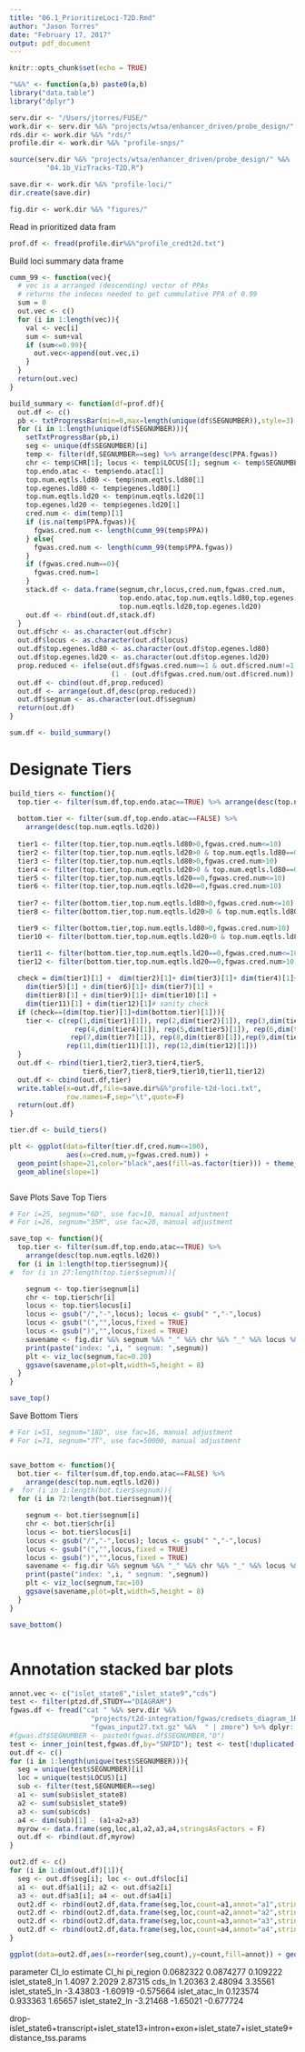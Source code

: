 ```yaml
---
title: "06.1_PrioritizeLoci-T2D.Rmd"
author: "Jason Torres"
date: "February 17, 2017"
output: pdf_document
---
```


```r
knitr::opts_chunk$set(echo = TRUE)
```


```r


"%&%" <- function(a,b) paste0(a,b) 
library("data.table")
library("dplyr")

serv.dir <- "/Users/jtorres/FUSE/"
work.dir <- serv.dir %&% "projects/wtsa/enhancer_driven/probe_design/"
rds.dir <- work.dir %&% "rds/"
profile.dir <- work.dir %&% "profile-snps/"

source(serv.dir %&% "projects/wtsa/enhancer_driven/probe_design/" %&%
         "04.1b_VizTracks-T2D.R")

save.dir <- work.dir %&% "profile-loci/"
dir.create(save.dir)

fig.dir <- work.dir %&% "figures/"

```



Read in prioritized data fram 

```r
prof.df <- fread(profile.dir%&%"profile_credt2d.txt")
```


Build loci summary data frame 


```r

cumm_99 <- function(vec){
  # vec is a arranged (descending) vector of PPAs 
  # returns the indeces needed to get cummulative PPA of 0.99 
  sum = 0 
  out.vec <- c()
  for (i in 1:length(vec)){
    val <- vec[i]
    sum <- sum+val
    if (sum<=0.99){
      out.vec<-append(out.vec,i)
    }
  }
  return(out.vec)
}

build_summary <- function(df=prof.df){
  out.df <- c()
  pb <- txtProgressBar(min=0,max=length(unique(df$SEGNUMBER)),style=3)
  for (i in 1:length(unique(df$SEGNUMBER))){
    setTxtProgressBar(pb,i)
    seg <- unique(df$SEGNUMBER)[i]
    temp <- filter(df,SEGNUMBER==seg) %>% arrange(desc(PPA.fgwas))
    chr <- temp$CHR[1]; locus <- temp$LOCUS[1]; segnum <- temp$SEGNUMBER[1]
    top.endo.atac <- temp$endo.atac[1] 
    top.num.eqtls.ld80 <- temp$num.eqtls.ld80[1]
    top.egenes.ld80 <- temp$egenes.ld80[1]
    top.num.eqtls.ld20 <- temp$num.eqtls.ld20[1]
    top.egenes.ld20 <- temp$egenes.ld20[1]
    cred.num <- dim(temp)[1]
    if (is.na(temp$PPA.fgwas)){
      fgwas.cred.num <- length(cumm_99(temp$PPA))
    } else{
      fgwas.cred.num <- length(cumm_99(temp$PPA.fgwas))
    }
    if (fgwas.cred.num==0){
      fgwas.cred.num=1
    }
    stack.df <- data.frame(segnum,chr,locus,cred.num,fgwas.cred.num,
                           top.endo.atac,top.num.eqtls.ld80,top.egenes.ld80,
                           top.num.eqtls.ld20,top.egenes.ld20)
    out.df <- rbind(out.df,stack.df)
  }
  out.df$chr <- as.character(out.df$chr)
  out.df$locus <- as.character(out.df$locus)
  out.df$top.egenes.ld80 <- as.character(out.df$top.egenes.ld80)
  out.df$top.egenes.ld20 <- as.character(out.df$top.egenes.ld20)
  prop.reduced <- ifelse(out.df$fgwas.cred.num>=1 & out.df$cred.num!=1,
                         (1 - (out.df$fgwas.cred.num/out.df$cred.num)) ,NA)
  out.df <- cbind(out.df,prop.reduced)
  out.df <- arrange(out.df,desc(prop.reduced))
  out.df$segnum <- as.character(out.df$segnum)
  return(out.df)
}

sum.df <- build_summary()

```

# Designate Tiers 


```r

build_tiers <- function(){
  top.tier <- filter(sum.df,top.endo.atac==TRUE) %>% arrange(desc(top.num.eqtls.ld20))
  
  bottom.tier <- filter(sum.df,top.endo.atac==FALSE) %>% 
    arrange(desc(top.num.eqtls.ld20))
  
  tier1 <- filter(top.tier,top.num.eqtls.ld80>0,fgwas.cred.num<=10)
  tier2 <- filter(top.tier,top.num.eqtls.ld20>0 & top.num.eqtls.ld80==0,fgwas.cred.num<=10)
  tier3 <- filter(top.tier,top.num.eqtls.ld80>0,fgwas.cred.num>10)
  tier4 <- filter(top.tier,top.num.eqtls.ld20>0 & top.num.eqtls.ld80==0,fgwas.cred.num>10)
  tier5 <- filter(top.tier,top.num.eqtls.ld20==0,fgwas.cred.num<=10)
  tier6 <- filter(top.tier,top.num.eqtls.ld20==0,fgwas.cred.num>10)
  
  tier7 <- filter(bottom.tier,top.num.eqtls.ld80>0,fgwas.cred.num<=10)
  tier8 <- filter(bottom.tier,top.num.eqtls.ld20>0 & top.num.eqtls.ld80==0,fgwas.cred.num<=10)

  tier9 <- filter(bottom.tier,top.num.eqtls.ld80>0,fgwas.cred.num>10)
  tier10 <- filter(bottom.tier,top.num.eqtls.ld20>0 & top.num.eqtls.ld80==0,fgwas.cred.num>10)

  tier11 <- filter(bottom.tier,top.num.eqtls.ld20==0,fgwas.cred.num<=10)
  tier12 <- filter(bottom.tier,top.num.eqtls.ld20==0,fgwas.cred.num>10)
  
  check = dim(tier1)[1] +  dim(tier2)[1]+ dim(tier3)[1]+ dim(tier4)[1]+ 
    dim(tier5)[1] + dim(tier6)[1]+ dim(tier7)[1] + 
    dim(tier8)[1] + dim(tier9)[1]+ dim(tier10)[1] + 
    dim(tier11)[1] + dim(tier12)[1]# sanity check   
  if (check==(dim(top.tier)[1]+dim(bottom.tier)[1])){
    tier <- c(rep(1,dim(tier1)[1]), rep(2,dim(tier2)[1]), rep(3,dim(tier3)[1]),
                rep(4,dim(tier4)[1]), rep(5,dim(tier5)[1]), rep(6,dim(tier6)[1]),
               rep(7,dim(tier7)[1]), rep(8,dim(tier8)[1]),rep(9,dim(tier9)[1]), rep(10,dim(tier10)[1]),
              rep(11,dim(tier11)[1]), rep(12,dim(tier12)[1]))
  }
  out.df <- rbind(tier1,tier2,tier3,tier4,tier5,
                  tier6,tier7,tier8,tier9,tier10,tier11,tier12)
  out.df <- cbind(out.df,tier)
  write.table(x=out.df,file=save.dir%&%"profile-t2d-loci.txt",
              row.names=F,sep="\t",quote=F)
  return(out.df)
}

tier.df <- build_tiers()

plt <- ggplot(data=filter(tier.df,cred.num<=100),
              aes(x=cred.num,y=fgwas.cred.num)) + 
  geom_point(shape=21,color="black",aes(fill=as.factor(tier))) + theme_bw() + 
  geom_abline(slope=1)



```

Save Plots 
Save Top Tiers 

```r

# For i=25, segnum="6D", use fac=10, manual adjustment 
# For i=26, segnum="35M", use fac=20, manual adjustment 

save_top <- function(){
  top.tier <- filter(sum.df,top.endo.atac==TRUE) %>% 
    arrange(desc(top.num.eqtls.ld20))
  for (i in 1:length(top.tier$segnum)){
#  for (i in 27:length(top.tier$segnum)){

    segnum <- top.tier$segnum[i]
    chr <- top.tier$chr[i]
    locus <- top.tier$locus[i]
    locus <- gsub("/","-",locus); locus <- gsub(" ","-",locus)
    locus <- gsub("(","",locus,fixed = TRUE)
    locus <- gsub(")","",locus,fixed = TRUE)
    savename <- fig.dir %&% segnum %&% "_" %&% chr %&% "_" %&% locus %&% ".png"
    print(paste("index: ",i, " segnum: ",segnum))
    plt <- viz_loc(segnum,fac=0.20)
    ggsave(savename,plot=plt,width=5,height = 8)
  }
}

save_top()

```

Save Bottom Tiers 

```r

# For i=51, segnum="18D", use fac=16, manual adjustment 
# For i=71, segnum="7T", use fac=50000, manual adjustment 


save_bottom <- function(){
  bot.tier <- filter(sum.df,top.endo.atac==FALSE) %>% 
    arrange(desc(top.num.eqtls.ld20))
#  for (i in 1:length(bot.tier$segnum)){
  for (i in 72:length(bot.tier$segnum)){

    segnum <- bot.tier$segnum[i]
    chr <- bot.tier$chr[i]
    locus <- bot.tier$locus[i]
    locus <- gsub("/","-",locus); locus <- gsub(" ","-",locus)
    locus <- gsub("(","",locus,fixed = TRUE)
    locus <- gsub(")","",locus,fixed = TRUE)
    savename <- fig.dir %&% segnum %&% "_" %&% chr %&% "_" %&% locus %&% ".png"
    print(paste("index: ",i, " segnum: ",segnum))
    plt <- viz_loc(segnum,fac=10)
    ggsave(savename,plot=plt,width=5,height = 8)
  }
}

save_bottom()



```



# Annotation stacked bar plots 

```r
annot.vec <- c("islet_state8","islet_state9","cds")
test <- filter(ptzd.df,STUDY=="DIAGRAM")
fgwas.df <- fread("cat " %&% serv.dir %&% 
                    "projects/t2d-integration/fgwas/credsets_diagram_1KG/fgwas_input/" %&% 
                    "fgwas_input27.txt.gz" %&%  " | zmore") %>% dplyr::select(one_of("SNPID",annot.vec))
#fgwas.df$SEGNUMBER <- paste0(fgwas.df$SEGNUMBER,"D")
test <- inner_join(test,fgwas.df,by="SNPID"); test <- test[!duplicated(test),]
out.df <- c()
for (i in 1:length(unique(test$SEGNUMBER))){
  seg = unique(test$SEGNUMBER)[i]
  loc = unique(test$LOCUS)[i] 
  sub <- filter(test,SEGNUMBER==seg)
  a1 <- sum(sub$islet_state8)
  a2 <- sum(sub$islet_state9)
  a3 <- sum(sub$cds)
  a4 <- dim(sub)[1] - (a1+a2+a3)
  myrow <- data.frame(seg,loc,a1,a2,a3,a4,stringsAsFactors = F)
  out.df <- rbind(out.df,myrow)
}

out2.df <- c()
for (i in 1:dim(out.df)[1]){
  seg <- out.df$seg[i]; loc <- out.df$loc[i]
  a1 <- out.df$a1[i]; a2 <- out.df$a2[i]
  a3 <- out.df$a3[i]; a4 <- out.df$a4[i]
  out2.df <- rbind(out2.df,data.frame(seg,loc,count=a1,annot="a1",stringsAsFactors = FALSE))
  out2.df <- rbind(out2.df,data.frame(seg,loc,count=a2,annot="a2",stringsAsFactors = FALSE))
  out2.df <- rbind(out2.df,data.frame(seg,loc,count=a3,annot="a3",stringsAsFactors = FALSE))
  out2.df <- rbind(out2.df,data.frame(seg,loc,count=a4,annot="a4",stringsAsFactors = FALSE))
}

ggplot(data=out2.df,aes(x=reorder(seg,count),y=count,fill=annot)) + geom_bar(stat="identity") + coord_flip() + scale_fill_brewer(palette="Accent")

```

parameter CI_lo estimate CI_hi
pi_region 0.0682322 0.0874277 0.109222
islet_state8_ln 1.4097 2.2029 2.87315
cds_ln 1.20363 2.48094 3.35561
islet_state5_ln -3.43803 -1.60919 -0.575664
islet_atac_ln 0.123574 0.933363 1.65657
islet_state2_ln -3.21468 -1.65021 -0.677724

drop-islet_state6+transcript+islet_state13+intron+exon+islet_state7+islet_state9+distance_tss.params
